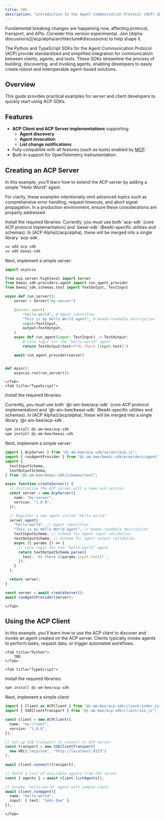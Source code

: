 ```yaml
---
title: SDK
description: "Introduction to the Agent Communication Protocol (ACP) SDK"
---
```


<Warning>
  Fundamental breaking changes are happening now, affecting protocol, transport,
  and APIs. Consider this version experimental. Join [Alpha
  discussions](/acp/alpha/architecture#discussions) to help shape it.
</Warning>

The Python and TypeScript SDKs for the Agent Communication Protocol (ACP) provide standardized and simplified integration for communication between clients, agents, and tools. These SDKs streamline the process of building, discovering, and invoking agents, enabling developers to easily create robust and interoperable agent-based solutions.

## Overview

This guide provides practical examples for server and client developers to quickly start using ACP SDKs.

## Features

- **ACP Client and ACP Server implementations** supporting:
  - **Agent discovery**
  - **Agent invocation**
  - **List change notifications**
- Fully compatible with all features (such as tools) enabled by [MCP](https://modelcontextprotocol.io/docs).
- Built-in support for OpenTelemetry instrumentation.

## Creating an ACP Server

In this example, you'll learn how to extend the ACP server by adding a simple "Hello World" agent.

For clarity, these examples intentionally omit advanced topics such as comprehensive error handling, request timeouts, and abort signal propagation. In a production environment, ensure these considerations are properly addressed.

<Tabs>
    <Tab title="Python">
Install the required libraries:

<Note>
  Currently, you must use both `acp-sdk` (core ACP protocol implementation)
  and `beeai-sdk` (BeeAI-specific utilities and schemas). In [ACP
  Alpha](/acp/alpha), these will be merged into a single library
  `acp-sdk`.
</Note>

```bash
uv add acp-sdk
uv add beeai-sdk
```

Next, implement a simple server:

```python
import asyncio

from acp.server.highlevel import Server
from beeai_sdk.providers.agent import run_agent_provider
from beeai_sdk.schemas.text import TextOutput, TextInput

async def run_server():
    server = Server("my-server")

    @server.agent(
        "hello-world", # Agent identifier
        "This is my Hello World agent", # Human-readable description
        input=TextInput,
        output=TextOutput,
    )
    async def run_agent(input: TextInput) -> TextOutput:
        # Core logic for the "hello-world" agent
        return TextOutput(text=f"Hi there {input.text}")

    await run_agent_provider(server)


def main():
    asyncio.run(run_server())
```

    </Tab>
    <Tab title="TypeScript">

Install the required libraries:

<Note>
  Currently, you must use both `@i-am-bee/acp-sdk` (core ACP protocol
  implementation) and `@i-am-bee/beeai-sdk` (BeeAI-specific utilities and
  schemas). In [ACP Alpha](/acp/alpha), these will be merged into a
  single library `@i-am-bee/acp-sdk`.
</Note>

```bash
npm install @i-am-bee/acp-sdk
npm install @i-am-bee/beeai-sdk
```

Next, implement a simple server:

```typescript
import { AcpServer } from "@i-am-bee/acp-sdk/server/acp.js";
import { runAgentProvider } from "@i-am-bee/beeai-sdk/providers/agent";
import {
  textInputSchema,
  textOutputSchema,
} from "@i-am-bee/beeai-sdk/schemas/text";

async function createServer() {
  // Initialize the ACP server with a name and version
  const server = new AcpServer({
    name: "my-server",
    version: "1.0.0",
  });

  // Register a new agent called "hello-world"
  server.agent(
    "hello-world", // Agent identifier
    "This is my Hello World agent", // Human-readable description
    textInputSchema, // Schema for agent input validation
    textOutputSchema, // Schema for agent output validation
    async ({ params }) => {
      // Core logic for the "hello-world" agent
      return textOutputSchema.parse({
        text: `Hi there ${params.input.text}!`,
      });
    }
  );

  return server;
}

const server = await createServer();
await runAgentProvider(server);
```

    </Tab>

</Tabs>

## Using the ACP Client

In this example, you'll learn how to use the ACP client to discover and invoke an agent created on the ACP server. Clients typically invoke agents to perform tasks, request data, or trigger automated workflows.

<Tabs>

    <Tab title="Python">
        TBD
    </Tab>

    <Tab title="TypeScript">

Install the required libraries:

```bash
npm install @i-am-bee/acp-sdk
```

Next, implement a simple client:

```typescript
import { Client as ACPClient } from "@i-am-bee/acp-sdk/client/index.js";
import { SSEClientTransport } from "@i-am-bee/acp-sdk/client/sse.js";

const client = new ACPClient({
  name: "my-client",
  version: "1.0.0",
});

// Set up SSE transport to connect to ACP server
const transport = new SSEClientTransport(
  new URL("/mcp/sse", "http://localhost:8333")
);

await client.connect(transport);

// Fetch a list of available agents from the server
const { agents } = await client.listAgents();

// Invoke 'hello-world' agent with sample input
await client.runAgent({
  name: "hello-world",
  input: { text: "John Doe" },
});
```

    </Tab>

</Tabs>
